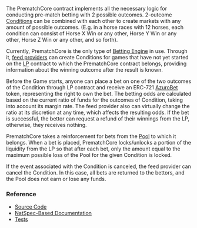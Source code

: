 
<PageHeadline
  title="PrematchCore"
  subTitle="A Betting Engine for pre-match 2-outcomes betting"
/>

The PrematchCore contract implements all the necessary logic for conducting pre-match betting with 2 possible outcomes.
2-outcome [Conditions](/concepts/protocol/conditions) can be combined with each other to create markets with any amount
of possible outcomes. (E.g. in a horse races with 12 horses, each condition can consist of Horse X Win or any other,
Horse Y Win or any other, Horse Z Win or any other, and so forth).

Currently, PrematchCore is the only type of [Betting Engine](/concepts/protocol/betting-engines) in use. Through it,
[feed providers](/concepts/basic/feed-providers) can create Conditions for games that
have not yet started on the [LP](/contracts/lp) contract to which the PrematchCore contract belongs, providing
information about the winning outcome after the result is known.

Before the Game starts, anyone can place a bet on one of the two outcomes of the Condition through LP contract and
receive an ERC-721 [AzuroBet](/contracts/azuro-bet) token, representing the right to own the bet. The betting odds are
calculated based on the current ratio of funds for the outcomes of Condition, taking into account its margin rate.
The feed provider also can virtually change the ratio at its discretion at any time, which affects the resulting odds.
If the bet is successful, the bettor can request a refund of their winnings from the LP, otherwise, they receives nothing.

PrematchCore takes a reinforcement for bets from the [Pool](/concepts/protocol/pools) to which it belongs. When a bet
is placed, PrematchCore locks/unlocks a portion of the liquidity from the LP so that after each bet, only the amount
equal to the maximum possible loss of the Pool for the given Condition is locked.

If the event associated with the Condition is canceled, the feed provider can cancel the Condition. In this case, all
bets are returned to the bettors, and the Pool does not earn or lose any funds.


### Reference

- [Source Code](https://github.com/Azuro-protocol/Azuro-v2-public/blob/main/contracts/PrematchCore.sol)
- [NatSpec-Based Documentation](https://azuro-protocol.github.io/Azuro-v2-public/#/contracts/PrematchCore.sol:PrematchCore)
- [Tests](https://github.com/Azuro-protocol/Azuro-v2-public/blob/main/test/core-test.js)
